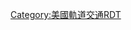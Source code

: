 {{Routemap
|title=鳳凰城輕鐵
|title-bg = #003399
|inline=<includeonly>1</includeonly>
|map=
\uKHSTa\PARKING~~{{link-en|19大道／鄧拉普路站|19th Avenue/Dunlap station|19大道／鄧拉普路}}
uHST~~{{link-en|北方／19大道站|Northern/19th Avenue station|北方／19大道}}
uHST~~{{link-en|格倫代爾／19大道站|Glendale/19th Avenue station|格倫代爾／19大道}}
\uACC\PARKING~~[[19大道／蒙特貝羅站|19大道／蒙特貝羅]]
\uHST\PARKING~~[[19大道／駝峰道站|19大道／駝峰道]]
uHST~~[[第7大道／駝峰道站|第7大道／駝峰道]]
\uHST\PARKING~~[[中央大道／駝峰道站|中央大道／駝峰道]]
uHST~~[[坎普貝爾／中央大道站|坎普貝爾／中央大道]]
uHST~~[[印第安學校／中央大道站|印第安學校／中央大道]]
uHST~~[[奧斯本／中央大道站|奧斯本／中央大道]]
uHST~~[[湯馬斯／中央大道站|湯馬斯／中央大道]]
uHST~~[[恩坎多／中央大道站|恩坎多／中央大道]]
uHST~~[[麥多維／中央大道站|麥多維／中央大道]]
dRP4q\uSKRZ-G4o\dRP4q~~ ~~ ~~{{jct|state=AZ|I|10|rdt=y}}
uSTRc2\uABZg3!~ulvHST-!~uHST\~~[[羅斯福／中央大道站|羅斯福／中央大道]]
c!~uSTR+1\udSTR+l\ucSTRq\ucSTRq!~ucSTRc4\udABZg+r\c\~~ ~~ ~~{{0|西麥金利街}}
uBHF-L!~lACC\uBHF-R!~lACC\~~[[范布倫／第1大道與范布倫／中央大道站|范布倫／第1大道與范布倫／中央大道]]
uSTR\uSTR\
uBHF(R)f\uBHF(L)g\~~[[傑斐遜／第1大道與華盛頓／中央大道站|傑斐遜／第1大道與華盛頓／中央大道]]
uSTR\uSTR\
uBHF(R)f\uBHF(L)g\~~[[第3街／傑斐遜與第3街／華盛頓站|第3街／傑斐遜街與第3街／華盛頓]]
udABZgl+l\udSTRq\udABZgr+r\~~ ~~ ~~{{0|南11街}}
uBHF(R)f\uBHF(L)g\~~[[12街／傑斐遜與12街／華盛頓站|12街／傑斐遜與12街／華盛頓]]
uSKRZ-G4u\uSKRZ-G4u\~~ ~~ ~~{{jct|state=AZ|I|10|rdt=y stations}}
uBHF(R)f\uBHF(L)g\~~[[24街／傑斐遜與24街／華盛頓站|24街／傑斐遜與24街／華盛頓]]
uKRWl\uKRWg+r\
\uHST\PARKING~~{{link-en|38街／華盛頓站|38th Street/Washington station|38街／華盛頓}}
uINT~~{{link-en|44街／華盛頓站|44th Street/Washington station|44街／華盛頓}} {{rint|mono|link=鳳凰城機場天空列車}}→{{rint|air|link=鳳凰城天港國際機場}}
uHST~~ ~~{{link-en|50街／華盛頓站|50th Street/Washington station|50街／華盛頓}}
dRP4q\uSKRZ-G4u\dRP4q~~ ~~ ~~{{jct|state=AZ|AZ|143|rdt=y}}
uKDSTaq\uABZgr+r\~~ ~~ ~~運作及維修中心
dRP4q\uSKRZ-G4u\dRP4q~~ ~~ ~~{{jct|state=AZ|AZ|202|rdt=y}}
uSTR!~GRZq~~ ~~ ~~{{BSsplit|[[鳳凰城]]|[[坦佩 (亞利桑那州)|坦佩]]|line=-}}
uHST~~{{link-en|牧師徑／華盛頓站|Priest Drive/Washington station|牧師徑／華盛頓}}
uHST~~{{link-en|中央公園道／華盛頓站|Center Parkway/Washington station|中央公園道／華盛頓}}
dRP4q\uSKRZ-G4u\dRP4q~~ ~~ ~~{{jct|state=AZ|AZ|202|rdt=y}}
uhKRZWae~~ ~~ ~~{{link-en|坦佩鎮湖|Tempe Town Lake}}
\uSTR!~uexSTRc2\uexCONT3~~ ~~ ~~''{{link-en|坦佩電車|Tempe Streetcar}}''~~（2021）
uexSTRc2\uexINT3+1!~uHST\uexSTRc4~~{{link-en|米爾大道／第三街站|Mill Avenue/Third Street station|米爾大道/第三街}}
uexLSTR+1\uHST!~uexSTRc4\~~{{link-en|退伍軍人路／學院大道站|Veterans Way/College Avenue station|退伍軍人路／學院大道}}
uexLSTR2\uHST!~uexSTRc3\~~{{link-en|大學徑／鄉村站|University Drive/Rural station|大學徑／鄉村}}
uexSTRc1\uexKHST4!~exlINT!~uHST\PARKING~~{{link-en|多爾西／阿帕奇林蔭路站|Dorsey/Apache Boulevard station|多爾西／阿帕奇林蔭路}}
\uHST\PARKING~~{{link-en|麥基連托／阿帕奇林蔭路站|McClintock/Apache Boulevard station|麥基連托／阿帕奇林蔭路}}
uHST~~{{link-en|史密斯-馬丁／阿帕奇林蔭路站|Smith–Martin/Apache Boulevard station|史密斯-馬丁／阿帕奇林蔭路}}
dRP4q\uSKRZ-G4o\dRP4q~~ ~~ ~~{{jct|state=AZ|AZ|101|rdt=y}}
\uHST\PARKING~~{{link-en|普利斯-101公路／阿帕奇林蔭路站|Price–101 Freeway/Apache Boulevard station|普利斯-101公路／阿帕奇林蔭路}}
uSTR!~GRZq~~ ~~ ~~{{BSsplit|[[坦佩 (亞利桑那州)|坦佩]]|[[梅薩 (亞利桑那州)|梅薩]]|line=-}}
\uHST\PARKING~~{{link-en|梧桐／正街站|Sycamore/Main Street station|梧桐／正街}}
uHST~~{{link-en|阿爾馬學校／正街站|Alma School/Main Street station|阿爾馬學校／正街}}
uHST~~{{link-en|國家俱樂部／正街站|Country Club/Main Street station|國家俱樂部／正街}}
uHST~~{{link-en|中央／正街站|Center/Main Street station|中央／正街}}
\uHST\PARKING~~{{link-en|梅薩徑／正街站|Mesa Drive/Main Street station|梅薩徑／正街}}
uHST~~{{link-en|斯泰普利／正街站|Stapley/Main Street station|斯泰普利／正街}}
\uKHSTe\PARKING~~{{link-en|吉爾伯特路／正街站|Gilbert Road/Main Street station|吉爾伯特路／正街}}
|bottom={{navbar|鳳凰城輕鐵RDT}}
}}<noinclude>
{{rdt intro|[[鳳凰城輕鐵]]}}
[[Category:美國軌道交通RDT]]
</noinclude>